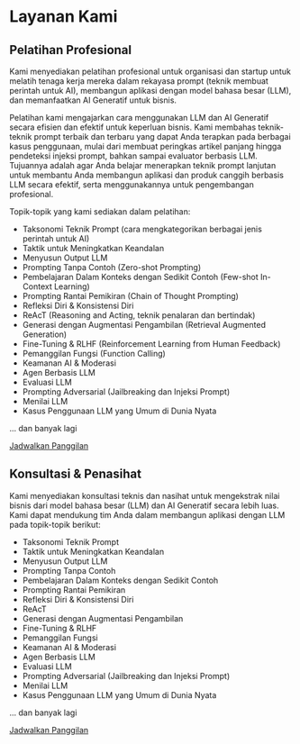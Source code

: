 
# Layanan Kami

## Pelatihan Profesional
Kami menyediakan pelatihan profesional untuk organisasi dan startup untuk melatih tenaga kerja mereka dalam rekayasa prompt (teknik membuat perintah untuk AI), membangun aplikasi dengan model bahasa besar (LLM), dan memanfaatkan AI Generatif untuk bisnis.

Pelatihan kami mengajarkan cara menggunakan LLM dan AI Generatif secara efisien dan efektif untuk keperluan bisnis. Kami membahas teknik-teknik prompt terbaik dan terbaru yang dapat Anda terapkan pada berbagai kasus penggunaan, mulai dari membuat peringkas artikel panjang hingga pendeteksi injeksi prompt, bahkan sampai evaluator berbasis LLM. Tujuannya adalah agar Anda belajar menerapkan teknik prompt lanjutan untuk membantu Anda membangun aplikasi dan produk canggih berbasis LLM secara efektif, serta menggunakannya untuk pengembangan profesional.

Topik-topik yang kami sediakan dalam pelatihan:

- Taksonomi Teknik Prompt (cara mengkategorikan berbagai jenis perintah untuk AI)
- Taktik untuk Meningkatkan Keandalan
- Menyusun Output LLM
- Prompting Tanpa Contoh (Zero-shot Prompting)
- Pembelajaran Dalam Konteks dengan Sedikit Contoh (Few-shot In-Context Learning)
- Prompting Rantai Pemikiran (Chain of Thought Prompting)
- Refleksi Diri & Konsistensi Diri
- ReAcT (Reasoning and Acting, teknik penalaran dan bertindak)
- Generasi dengan Augmentasi Pengambilan (Retrieval Augmented Generation)
- Fine-Tuning & RLHF (Reinforcement Learning from Human Feedback)
- Pemanggilan Fungsi (Function Calling)
- Keamanan AI & Moderasi
- Agen Berbasis LLM
- Evaluasi LLM
- Prompting Adversarial (Jailbreaking dan Injeksi Prompt)
- Menilai LLM
- Kasus Penggunaan LLM yang Umum di Dunia Nyata

... dan banyak lagi

[Jadwalkan Panggilan](https://calendly.com/elvisosaravia/dair-ai-professional-training)

## Konsultasi & Penasihat
Kami menyediakan konsultasi teknis dan nasihat untuk mengekstrak nilai bisnis dari model bahasa besar (LLM) dan AI Generatif secara lebih luas. Kami dapat mendukung tim Anda dalam membangun aplikasi dengan LLM pada topik-topik berikut:

- Taksonomi Teknik Prompt
- Taktik untuk Meningkatkan Keandalan
- Menyusun Output LLM
- Prompting Tanpa Contoh
- Pembelajaran Dalam Konteks dengan Sedikit Contoh
- Prompting Rantai Pemikiran
- Refleksi Diri & Konsistensi Diri
- ReAcT
- Generasi dengan Augmentasi Pengambilan
- Fine-Tuning & RLHF
- Pemanggilan Fungsi
- Keamanan AI & Moderasi
- Agen Berbasis LLM
- Evaluasi LLM
- Prompting Adversarial (Jailbreaking dan Injeksi Prompt)
- Menilai LLM
- Kasus Penggunaan LLM yang Umum di Dunia Nyata

... dan banyak lagi

[Jadwalkan Panggilan](https://calendly.com/elvisosaravia/dair-ai-professional-training)
